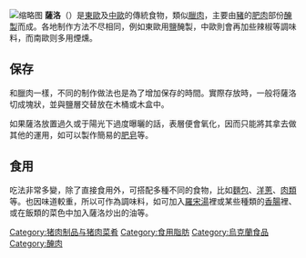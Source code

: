 {{About|东欧及中欧的传统食物|芬兰市镇|萨洛 (芬兰)}}
[[File:Salo.JPG|缩略图]]
'''薩洛'''（{{Lang-uk|сало}}）是[[東歐|東歐]]及[[中歐|中歐]]的傳統食物，類似[[臘肉|臘肉]]，主要由[[猪科|豬]]的[[豬肉|肥肉]]部份[[醃|醃製]]而成。各地制作方法不尽相同，例如東歐用[[食盐|鹽]]醃製，中歐則會再加些辣椒等調味料，而南歐则多用煙燻。

== 保存 ==

和臘肉一樣，不同的制作做法也是為了增加保存的時間。實際存放時，一般将薩洛切成塊狀，並與鹽層交替放在木桶或木盒中。

如果薩洛放置過久或于陽光下過度曝曬的話，表層便會氧化，因而只能將其拿去做其他的運用，如可以製作簡易的[[肥皂|肥皂]]等。

== 食用 ==

吃法非常多變，除了直接食用外，可搭配多種不同的食物，比如[[麵包|麵包]]、[[洋蔥|洋蔥]]、[[肉類|肉類]]等。也因味道較重，所以可作為調味料，如可加入[[羅宋湯|羅宋湯]]裡或某些種類的[[香腸|香腸]]裡、或在飯類的菜色中加入薩洛炒出的油等。

[[Category:猪肉制品与猪肉菜肴|Category:猪肉制品与猪肉菜肴]]
[[Category:食用脂肪|Category:食用脂肪]]
[[Category:烏克蘭食品|Category:烏克蘭食品]]
[[Category:醃肉|Category:醃肉]]